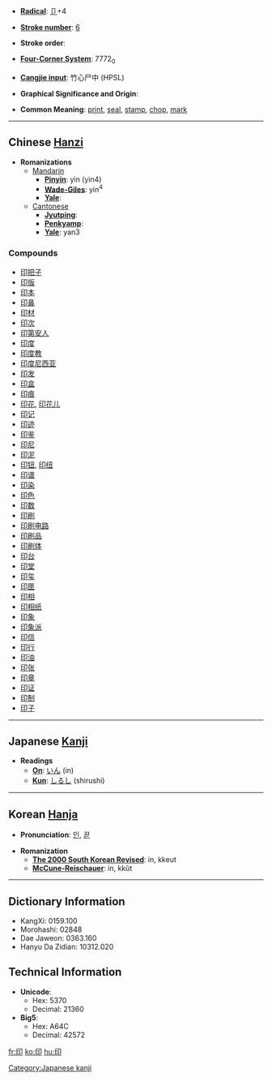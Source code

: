 * '''[[Wiktionary:Chinese radical index| Radical]]''': [[Wiktionary:Chinese radical index 卩|卩]]+4

* '''[[Wiktionary:Chinese total strokes index|Stroke number]]''': [[Wiktionary:Chinese total strokes index 6|6]]

* '''Stroke order''': 

* '''[[Wiktionary:Chinese four corner index|Four-Corner System]]''': 7772<sub>0</sub>

* '''[[Wiktionary:Chinese Cangjie index|Cangjie input]]''': 竹心尸中 (HPSL)

* '''Graphical Significance and Origin''': 

* '''Common Meaning''': [[print]], [[seal]], [[stamp]], [[chop]], [[mark]]

----

== Chinese [[Hanzi]] ==

* '''Romanizations'''
** [[Mandarin]]
*** '''[[Pinyin]]''': yìn (yin4)
*** '''[[Wade-Giles]]''': yin<sup>4</sup>
*** '''[[Yale]]''': 
**[[Cantonese]]
***'''[[Jyutping]]''':
***'''[[Penkyamp]]''': 
***'''[[Yale]]''': yan3

===Compounds===
*[[印把子]]
*[[印版]]
*[[印本]]
*[[印鼻]]
*[[印材]]
*[[印次]]
*[[印第安人]]
*[[印度]]
*[[印度教]]
*[[印度尼西亚]]
*[[印发]]
*[[印盒]]
*[[印痕]]
*[[印花]], [[印花儿]]
*[[印记]]
*[[印迹]]
*[[印鉴]]
*[[印尼]]
*[[印泥]]
*[[印钮]], [[印纽]]
*[[印谱]]
*[[印染]]
*[[印色]]
*[[印数]]
*[[印刷]]
*[[印刷电路]]
*[[印刷品]]
*[[印刷体]]
*[[印台]]
*[[印堂]]
*[[印玺]]
*[[印匣]]
*[[印相]]
*[[印相纸]]
*[[印象]]
*[[印象派]]
*[[印信]]
*[[印行]]
*[[印油]]
*[[印张]]
*[[印章]]
*[[印证]]
*[[印制]]
*[[印子]]


----

== Japanese [[Kanji]] ==

* '''Readings'''
** '''[[On]]''': [[いん]] (in)
** '''[[Kun]]''': [[しるし]] (shirushi)
 

----

== Korean [[Hanja]] ==

* '''Pronunciation''': [[인]], [[끋]]

* '''Romanization'''
** '''[[The 2000 South Korean Revised Romanization|The 2000 South Korean Revised]]''': in, kkeut
** '''[[McCune-Reischauer]]''': in, kkŭt

----

== Dictionary Information ==

* KangXi: 0159.100
* Morohashi: 02848
* Dae Jaweon: 0363.160
* Hanyu Da Zidian: 10312.020

== Technical Information ==

* '''Unicode''':
** Hex: 5370
** Decimal: 21360
* '''Big5''':
** Hex: A64C
** Decimal: 42572

[[Category:Japanese kanji]]

[[fr:印]]
[[ko:印]]
[[hu:印]]